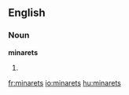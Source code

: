 ==English==

===Noun===
'''minarets'''

# {{plural of|[[minaret]]}}

[[fr:minarets]]
[[io:minarets]]
[[hu:minarets]]